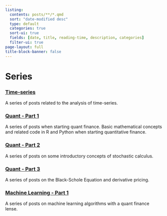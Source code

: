 ```yaml
---
listing:
  contents: posts/**/*.qmd
  sort: "date-modified desc"
  type: default
  categories: true
  sort-ui: true
  fields: [date, title, reading-time, description, categories]
  filter-ui: true
page-layout: full
title-block-banner: false
---
```


# Series 

### [Time-series](time-series.html)
A series of posts related to the analysis of time-series.

### [Quant - Part 1](quant-part1.html)
A series of posts when starting quant finance.  Basic mathematical concepts and related code in R and Python when starting quantitative finance.  

### [Quant - Part 2](quant-part2.html)
A series of posts on some introductory concepts of stochastic calculus.  

### [Quant - Part 3](quant-part3.html)
A series of posts on the Black-Schole Equation and derivative pricing.

### [Machine Learning - Part 1](machine-learning-part1.html)
A series of posts on machine learning algorithms with a quant finance lense.  